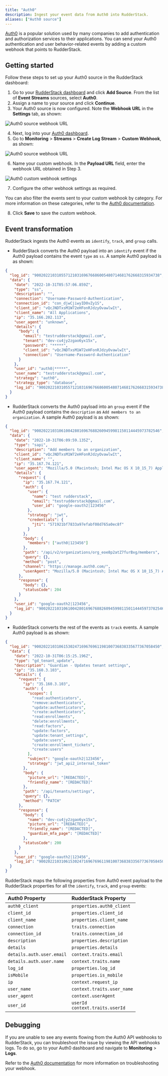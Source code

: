 ```yaml
---
title: "Auth0"
description: Ingest your event data from Auth0 into RudderStack.
aliases: ["Auth0 source"]
---
```


[Auth0](https://auth0.com/) is a popular solution used by many companies to add authentication and authorization services to their applications. You can send your Auth0 authentication and user behavior-related events by adding a custom webhook that points to RudderStack.

## Getting started

Follow these steps to set up your Auth0 source in the RudderStack dashboard:

1. Go to your [RudderStack dashboard](https://app.rudderstack.com/) and click **Add Source**. From the list of **Event Streams** sources, select **Auth0**.
2. Assign a name to your source and click **Continue**.
3. Your Auth0 source is now configured. Note the **Webhook URL** in the **Settings** tab, as shown:

<img src="../../../assets/event-stream-sources/auth0-webhook-url.png" alt="Auth0 source webhook URL" />

4. Next, log into your [Auth0 dashboard](https://manage.auth0.com/).
5. Go to **Monitoring** > **Streams** > **Create Log Stream** > **Custom Webhook**, as shown:

<img src="../../../assets/event-stream-sources/auth0-dashboard-custom-webhook.png" alt="Auth0 source webhook URL" />

6. Name your custom webhook. In the **Payload URL** field, enter the webhook URL obtained in Step 3.

<img src="../../../assets/event-stream-sources/auth0-webhook-settings.png" alt="Auth0 custom webhook settings" />

7. Configure the other webhook settings as required.

<div class="infoBlock">
You can also filter the events sent to your custom webhook by category. For more information on these categories, refer to the <a href="https://auth0.com/docs/customize/log-streams/event-filters">Auth0 documentation</a>.
</div>

8. Click **Save** to save the custom webhook.

## Event transformation

RudderStack ingests the Auth0 events as <Link to="/event-spec/standard-events/identify">`identify`</Link>, <Link to="/event-spec/standard-events/track">`track`</Link>, and <Link to="/event-spec/standard-events/group">`group`</Link> calls.

- RudderStack converts the Auth0 payload into an `identify` event if the Auth0 payload contains the event `type` as `ss`. A sample Auth0 payload is as shown:

```json
{
  "log_id": "90020221031055712103169676686005480714681762668315934738",
  "data": {
    "date": "2022-10-31T05:57:06.859Z",
    "type": "ss",
    "description": "",
    "connection": "Username-Password-Authentication",
    "connection_id": "con_djwCjiwyID0vZy1S",
    "client_id": "vQcJNDTxsM1W72eHFonRJdzyOvawlwIt",
    "client_name": "All Applications",
    "ip": "35.166.202.113",
    "user_agent": "unknown",
    "details": {
      "body": {
        "email": "testrudderstack@gmail.com",
        "tenant": "dev-cu4jy2zgao6yx15x",
        "password": "*****",
        "client_id": "vQcJNDTxsM1W72eHFonRJdzyOvawlwIt",
        "connection": "Username-Password-Authentication"
      }
    },
    "user_id": "auth0|*****",
    "user_name": "testrudderstack@gmail.com",
    "strategy": "auth0",
    "strategy_type": "database",
    "log_id": "90020221031055712103169676686005480714681762668315934738"
  }
}
```

- RudderStack converts the Auth0 payload into an `group` event if the Auth0 payload contains the `description` as `Add members to an organization`. A sample Auth0 payload is as shown:

```json
{
  "log_id": "90020221031061004280169676882609459981150114445973782546",
  "data": {
    "date": "2022-10-31T06:09:59.135Z",
    "type": "sapi",
    "description": "Add members to an organization",
    "client_id": "vQcJNDTxsM1W72eHFonRJdzyOvawlwIt",
    "client_name": "",
    "ip": "35.167.74.121",
    "user_agent": "Mozilla/5.0 (Macintosh; Intel Mac OS X 10_15_7) AppleWebKit/537.36 (KHTML, like Gecko) Chrome/105.0.0.0 Safari/537.36",
    "details": {
      "request": {
        "ip": "35.167.74.121",
        "auth": {
          "user": {
            "name": "test rudderstack",
            "email": "testrudderstack@gmail.com",
            "user_id": "google-oauth2|123456"
          },
          "strategy": "jwt",
          "credentials": {
            "jti": "571921bf7833a97efabf08d765a0ec8f"
          }
        },
        "body": {
          "members": ["auth0|123456"]
        },
        "path": "/api/v2/organizations/org_eoe8p2atZ7furBxg/members",
        "query": {},
        "method": "post",
        "channel": "https://manage.auth0.com/",
        "userAgent": "Mozilla/5.0 (Macintosh; Intel Mac OS X 10_15_7) AppleWebKit/537.36 (KHTML, like Gecko) Chrome/105.0.0.0 Safari/537.36"
      },
      "response": {
        "body": {},
        "statusCode": 204
      }
    },
    "user_id": "google-oauth2|123456",
    "log_id": "90020221031061004280169676882609459981150114445973782546"
  }
}
```

- RudderStack converts the rest of the events as `track` events. A sample Auth0 payload is as shown:

```json
{
  "log_id": "90020221031061530247169676961198100736838335677367058450",
  "data": {
    "date": "2022-10-31T06:15:25.196Z",
    "type": "gd_tenant_update",
    "description": "Guardian - Updates tenant settings",
    "ip": "35.160.3.103",
    "details": {
      "request": {
        "ip": "35.160.3.103",
        "auth": {
          "scopes": [
            "read:authenticators",
            "remove:authenticators",
            "update:authenticators",
            "create:authenticators",
            "read:enrollments",
            "delete:enrollments",
            "read:factors",
            "update:factors",
            "update:tenant_settings",
            "update:users",
            "create:enrollment_tickets",
            "create:users"
          ],
          "subject": "google-oauth2|123456",
          "strategy": "jwt_api2_internal_token"
        },
        "body": {
          "picture_url": "[REDACTED]",
          "friendly_name": "[REDACTED]"
        },
        "path": "/api/tenants/settings",
        "query": {},
        "method": "PATCH"
      },
      "response": {
        "body": {
          "name": "dev-cu4jy2zgao6yx15x",
          "picture_url": "[REDACTED]",
          "friendly_name": "[REDACTED]",
          "guardian_mfa_page": "[REDACTED]"
        },
        "statusCode": 200
      }
    },
    "user_id": "google-oauth2|123456",
    "log_id": "90020221031061530247169676961198100736838335677367058450"
  }
}
```

RudderStack maps the following properties from Auth0 event payload to the RudderStack properties for all the `identify`, `track`, and `group` events:

| **Auth0 Property**        | **RudderStack Property**                  |
| :------------------------ | :--------------------------------- |
| `auth0_client`      | `properties.auth0_client`   |
| `client_id`      | `properties.client_id`       |
| `client_name`       | `properties.client_name`    |
| `connection` | `traits.connection` |
| `connection_id` | `traits.connection_id` |
| `description`    | `properties.description`        |
| `details`       | `properties.details` |
| `details.auth.user.email` | `context.traits.email`    |
| `details.auth.user.name`  | `context.traits.name`      |
| `log_id`      | `properties.log_id`     |
| `isMobile`    | `properties.is_mobile`       |
| `ip`         | `context.request_ip`          |
| `user_name`      | `context.traits.user_name`  |
| `user_agent`     | `context.userAgent`  |
| `user_id` | `userId` <br/> `context.traits.userId` |

## Debugging

If you are unable to see any events flowing from the Auth0 API webhooks to RudderStack, you can troubleshoot the issue by viewing the API webhooks logs. To do so, go to your Auth0 dashboard and navigate to **Monitoring** > **Logs**.

<div class="infoBlock">
Refer to the <a href="https://auth0.com/docs/customize/log-streams/custom-log-streams#troubleshoot-webhooks">Auth0 documentation</a> for more information on troubleshooting your webhook.
</div>